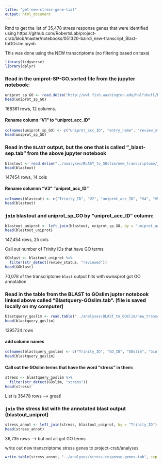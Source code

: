 ```yaml
---
title: "get-new-stress-gene-list"
output: html_document
---
```

Rmd to get the list of 35,478 stress response genes that were identified using https://github.com/RobertsLab/project-crab/blob/master/notebooks/051320-bairdi_new-transcript_Blast-toGOslim.ipynb 

This was done using the NEW transcriptome (no filtering based on taxa)

```r
library(tidyverse)
library(dplyr)
```

### Read in the uniprot-SP-GO.sorted file from the jupyter notebook:
```r
uniprot_sp_GO <- read.delim("http://owl.fish.washington.edu/halfshell/bu-alanine-wd/17-07-20/uniprot-SP-GO.sorted", sep = '\t', header = FALSE)
head(uniprot_sp_GO)
```
168361 rows, 12 columns.

#### Rename column "V1" to "uniprot_acc_ID"
```r
colnames(uniprot_sp_GO) <- c("uniprot_acc_ID", "entry_name", "review_status", "protein_name", "gene_name", "organism", "length", "V8", "V9", "V10", "V11", "gene_ontology_IDs")
head(uniprot_sp_GO)
```

### Read in the `BLAST` output, but the one that is called "_blast-sep.tab" from the above jupyter notebook
```r
blastout <- read.delim("../analyses/BLAST_to_GOslim/new_transcriptome/_blast-sep.tab", sep = '\t', header = FALSE)
head(blastout)
```
147454 rows, 14 cols

#### Rename columnn "V3" "uniprot_acc_ID"
```r
colnames(blastout) <- c("Trinity_ID", "V2", "uniprot_acc_ID", "V4", "V5", "V6", "V7", "V8", "V9", "V10", "V11", "V12", "V13", "V14")
head(blastout)
```

### `join` blastout and uniprot_sp_GO by "uniprot_acc_ID" column:
```r
blastout_uniprot <- left_join(blastout, uniprot_sp_GO, by = "uniprot_acc_ID")
head(blastout_uniprot)
```
147,454 rows, 25 cols

Call out number of Trinity IDs that have GO terms
```r
GOblast <- blastout_uniprot %>%
  filter(str_detect(review_status, "reviewed"))
head(GOblast)
```

70,078 of the transcriptome `blast` output hits with swissprot got GO annotation


### Read in the table from the BLAST to GOslim jupter notebook linked above called "Blastquery-GOslim.tab". (file is saved locally on my computer)
```r
blastquery_goslim <- read.table("../analyses/BLAST_to_GOslim/new_transcriptome/Blastquery-GOslim.tab", sep = '\t')
head(blastquery_goslim)
```
1395724 rows 

#### add column names
```r
colnames(blastquery_goslim) <- c("Trinity_ID", "GO_ID", "GOslim", "biological_process")
head(blastquery_goslim)
```

#### Call out the GOslim terms that have the word "stress" in them: 
```r
stress <- blastquery_goslim %>%
  filter(str_detect(GOslim, "stress"))
head(stress)
```

List is 35478 rows --> great!

### `join` the stress list with the annotated blast output (blastout_uniprot)
```r
stress_annot <- left_join(stress, blastout_uniprot, by = "Trinity_ID")
head(stress_annot)
```
36,735 rows --> but not all got GO terms. 

write out new transcriptome stress genes to project-crab/analyses
```r
write.table(stress_annot, "../analyses/stress-response-genes.tab", sep = '\t', quote = FALSE, row.names = FALSE)
```





